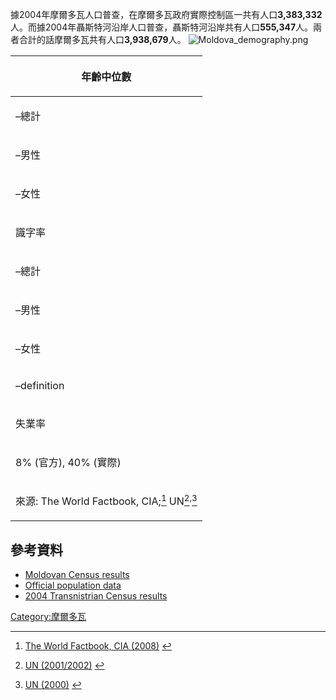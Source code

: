 {{expand|time=2015-12-23T08:54:36+00:00}}
據2004年摩爾多瓦人口普查，在摩爾多瓦政府實際控制區一共有人口'''3,383,332'''人。而據2004年聶斯特河沿岸人口普查，聶斯特河沿岸共有人口'''555,347'''人。兩者合計的話摩爾多瓦共有人口'''3,938,679'''人。
[[Image:Moldova_demography.png|thumb]]

{| class="wikitable"
! colspan=2 | 年齡中位數
|-
| –總計 || 34.3歲
|-
| –男性 || 32.4歲
|-
| –女性 || 36.4歲
|-
! colspan=2 | 識字率
|-
| –總計  || 96% <small>(1989)</small>; 99.1% <small>(2003)</small>; 99.1% <small>(2005)</small>
|-
| –男性  || 99% <small>(1989)</small>; 99.6% <small>(2003)</small>; 99.7% <small>(2005)</small>
|-
| –女性 ||  94% <small>(1989)</small>; 98.7% <small>(2003)</small>; 98.6% <small>(2005)</small>
|-
| –definition || age 15 and over can read and write
|-
! colspan=2 | 失業率
|-
| colspan=2 | 8% (官方), 40% (實際)
|-
| colspan=2 | 來源: The World Factbook, CIA;<ref name="CIA">{{en icon}} [http://www.cia.gov/cia/publications/factbook/geos/md.html The World Factbook, CIA (2008)] {{Wayback|url=http://www.cia.gov/cia/publications/factbook/geos/md.html |date=20070509151014 }}</ref> UN<ref>{{en icon}} [http://unstats.un.org/unsd/demographic/products/socind/education.htm UN (2001/2002)] {{Wayback|url=http://unstats.un.org/unsd/demographic/products/socind/education.htm |date=20190624184732 }}</ref><sup>,</sup><ref>{{en icon}} [http://unstats.un.org/unsd/demographic/products/socind/watsan.htm UN (2000)] {{Wayback|url=http://unstats.un.org/unsd/demographic/products/socind/watsan.htm |date=20180915042548 }}</ref>
|}
==參考資料==
{{reflist}}
* [http://www.statistica.md/pageview.php?l=en&idc=295 Moldovan Census results] {{Wayback|url=http://www.statistica.md/pageview.php?l=en&idc=295 |date=20110926225423 }}
* [http://www.statistica.md/category.php?l=en&idc=103 Official population data] {{Wayback|url=http://www.statistica.md/category.php?l=en&idc=103 |date=20190508161639 }}
* [https://web.archive.org/web/20121105231746/http://www.olvia.idknet.com/ol37-09-05.htm 2004 Transnistrian Census results] {{ru icon}}
{{CIA World Factbook}}
{{欧洲题目|人口}}
[[Category:摩爾多瓦|Category:摩爾多瓦]]